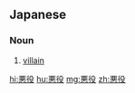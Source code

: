 ==Japanese==
{{ja-kanjitab|あく|やく|yomi=on}}

===Noun===
{{ja-noun|あくやく|shin=惡役}}

# [[villain]] {{gloss|bad person in a stage or screen play}}

[[hi:悪役]]
[[hu:悪役]]
[[mg:悪役]]
[[zh:悪役]]